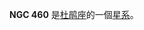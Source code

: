 {{NGCInfoBox|NGCID=NGC 460|發現者=約翰·弗里德里希·威廉·赫歇爾|發現日期=1834年4月11日|其他編號=ESO 29-SC39|曆元=J2000.0
|赤經=1時14分38秒|赤緯=-73°17'30"
|星座=杜鹃座|星體=星系|星等=12.5|表面亮度=|藍等=}}

'''NGC 460''' 是[[杜鹃座|杜鹃座]]的一個[[星系|星系]]。

{{NGCReference|460}}
{{Catalogs|NGC=460}}
{{Galaxy-stub}}